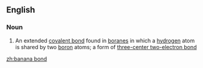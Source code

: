 ==English==

===Noun===
{{wikipedia}}
{{en-noun|head=[[banana]] [[bond]]}}

# {{context|informal|inorganic chemistry|lang=en}} An extended [[covalent bond]] found in [[borane]]s in which a [[hydrogen]] atom is shared by two [[boron]] atoms; a form of [[three-center two-electron bond]]

[[zh:banana bond]]